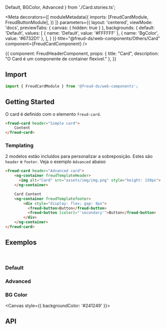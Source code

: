   Default,
  BGColor,
  Advanced
} from './Card.stories.ts';

<Meta
  decorators={[
    moduleMetadata({
      imports: [FreudCardModule, FreudButtonModule],
    })
  ]}
  parameters={{
    layout: 'centered',
    viewMode: 'docs',
    previewTabs: {
      canvas: { hidden: true }
    },
    backgrounds: {
      default: 'Default',
      values: [
        { name: 'Default', value: '#FFFFFF' },
        { name: 'BgColor', value: '#6732D1' },
      ],
    }
  }}
title="@freud-ds/web-components/Others/Card" component={FreudCardComponent} />

<Story name="Storyname-hidden">
  {{
    component: FreudHeaderComponent,
    props: {
      title: "Card",
      description: "O Card é um componente de container flexível."
    },
  }}
</Story>

## <a id="importing"></a>Import

```ts
import { FreudCardModule } from '@freud-ds/web-components';
```

## Getting Started
O card é definido com o elemento `freud-card`.
```html
<freud-card header="Simple card">
    Content
</freud-card>
```
### Templating
2 modelos estão incluídos para personalizar a sobreposição. Estes são `header` e `footer`. Veja o exemplo `Advanced` abaixo
```html
<freud-card header="Advanced card">
    <ng-container freudTemplateHeader>
      <img alt="Card" src="assets/img/img.png" style="height: 150px">
    </ng-container>

    Card Content
    <ng-container freudTemplatefooter>
        <div style="display: flex; gap: 4px">
          <freud-button>Button</freud-button>
          <freud-button [color]="'secondary'">Button</freud-button>
        </div>
    </ng-container>
</freud-card>
```

## <a id="exemplos"></a>Exemplos
<br />

### Default
<Canvas>
  <Story story={Default}/>
</Canvas>

### Advanced
<Canvas>
  <Story story={Advanced}/>
</Canvas>

### BG Color
<Canvas style={{ backgroundColor: '#241249' }}>
  <Story story={BGColor}/>
</Canvas>

## <a id="api"></a>API
<ArgsTable of={FreudCardComponent} />
